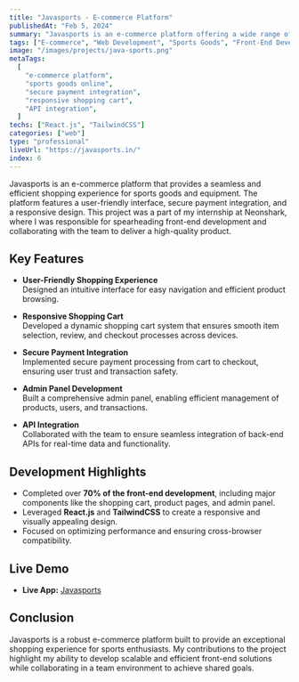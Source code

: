 ```yaml
---
title: "Javasports - E-commerce Platform"
publishedAt: "Feb 5, 2024"
summary: "Javasports is an e-commerce platform offering a wide range of sports goods and equipment. It provides a seamless shopping experience with a user-friendly interface, responsive design, and secure payment options. This project was developed during an internship at Neonshark."
tags: ["E-commerce", "Web Development", "Sports Goods", "Front-End Development"]
image: "/images/projects/java-sports.png"
metaTags:
  [
    "e-commerce platform",
    "sports goods online",
    "secure payment integration",
    "responsive shopping cart",
    "API integration",
  ]
techs: ["React.js", "TailwindCSS"]
categories: ["web"]
type: "professional"
liveUrl: "https://javasports.in/"
index: 6
---
```


Javasports is an e-commerce platform that provides a seamless and efficient shopping experience for sports goods and equipment. The platform features a user-friendly interface, secure payment integration, and a responsive design. This project was a part of my internship at Neonshark, where I was responsible for spearheading front-end development and collaborating with the team to deliver a high-quality product.

## Key Features

- **User-Friendly Shopping Experience**  
  Designed an intuitive interface for easy navigation and efficient product browsing.

- **Responsive Shopping Cart**  
  Developed a dynamic shopping cart system that ensures smooth item selection, review, and checkout processes across devices.

- **Secure Payment Integration**  
  Implemented secure payment processing from cart to checkout, ensuring user trust and transaction safety.

- **Admin Panel Development**  
  Built a comprehensive admin panel, enabling efficient management of products, users, and transactions.

- **API Integration**  
  Collaborated with the team to ensure seamless integration of back-end APIs for real-time data and functionality.

## Development Highlights

- Completed over **70% of the front-end development**, including major components like the shopping cart, product pages, and admin panel.
- Leveraged **React.js** and **TailwindCSS** to create a responsive and visually appealing design.
- Focused on optimizing performance and ensuring cross-browser compatibility.

## Live Demo

- **Live App:** [Javasports](https://javasports.in/)

## Conclusion

Javasports is a robust e-commerce platform built to provide an exceptional shopping experience for sports enthusiasts. My contributions to the project highlight my ability to develop scalable and efficient front-end solutions while collaborating in a team environment to achieve shared goals.
